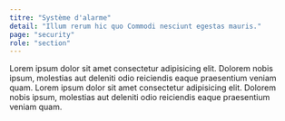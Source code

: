 ```yaml
---
titre: "Système d'alarme"
detail: "Illum rerum hic quo Commodi nesciunt egestas mauris."
page: "security"
role: "section"
---
```


Lorem ipsum dolor sit amet consectetur adipisicing elit. Dolorem nobis ipsum, molestias aut deleniti odio reiciendis eaque praesentium veniam quam.
Lorem ipsum dolor sit amet consectetur adipisicing elit. Dolorem nobis ipsum, molestias aut deleniti odio reiciendis eaque praesentium veniam quam.